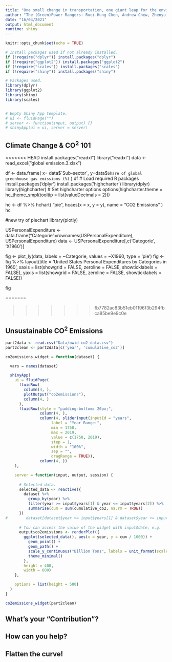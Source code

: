 ```yaml
---
title: "One small change in transportation, one giant leap for the environment"
author: "The (Green)Power Rangers: Ruei-Hung Chen, Andrew Chew, Zhenyu Xuan, Elif Yurek"
date: "16/04/2021"
output: html_document
runtime: shiny
---
```


```r
knitr::opts_chunk$set(echo = TRUE)

# Install packages used if not already installed.
if (!require("dplyr")) install.packages("dplyr")
if (!require("ggplot2")) install.packages("ggplot2")
if (!require("scales")) install.packages("scales")
if (!require("shiny")) install.packages("shiny")

# Packages used.
library(dplyr)
library(ggplot2)
library(shiny)
library(scales)


# Empty Shiny App template. 
# ui <- fluidPage("")
# server <- function(input, output) {}
# shinyApp(ui = ui, server = server)
```

<!-- Part 1 -->
## Climate Change & CO^2^ 101
<<<<<<< HEAD
install.packages("readxl")
library("readxl")
data <- read_excel("global emission.3.xlsx")

df <- data.frame(
  x= data$`Sub-sector`,
  y=data$`Share of global greenhouse gas emissions (%)`
)
df
# Load required R packages
install.packages('dplyr')
install.packages('highcharter')
library(dplyr)
library(highcharter) 
# Set highcharter options
options(highcharter.theme = hc_theme_smpl(tooltip = list(valueDecimals = 2)))

hc <- df %>%
  hchart(
    "pie", hcaes(x = x, y = y),
    name = "CO2 Emissions"
  )
hc

#new try of piechart 
library(plotly)

USPersonalExpenditure <- data.frame("Categorie"=rownames(USPersonalExpenditure), USPersonalExpenditure)
data <- USPersonalExpenditure[,c('Categorie', 'X1960')]

fig <- plot_ly(data, labels = ~Categorie, values = ~X1960, type = 'pie')
fig <- fig %>% layout(title = 'United States Personal Expenditures by Categories in 1960',
         xaxis = list(showgrid = FALSE, zeroline = FALSE, showticklabels = FALSE),
         yaxis = list(showgrid = FALSE, zeroline = FALSE, showticklabels = FALSE))

fig


=======
<!-- data <- read_excel("global emission.2.xlsx") -->

<!-- df <- data.frame( -->
<!--   x= data$`Sub-sector`, -->
<!--   y=data$`Share of global greenhouse gas emissions (%)` -->
<!-- ) -->
<!-- df -->
<!-- # Load required R packages -->
<!-- install.packages('dplyr') -->
<!-- install.packages('highcharter') -->
<!-- library(dplyr) -->
<!-- library(highcharter)  -->
<!-- # Set highcharter options -->
<!-- options(highcharter.theme = hc_theme_smpl(tooltip = list(valueDecimals = 2))) -->

<!-- hc <- df %>% -->
<!--   hchart( -->
<!--     "pie", hcaes(x = x, y = y), -->
<!--     name = "CO2 Emissions" -->
<!--   ) -->
<!-- hc -->
>>>>>>> fb7782ac83b51eb01196f3b294fbca85be9e9c0e

<!-- Part 2 -->
## Unsustainable CO^2^ Emissions
```r
part2data <- read.csv("Data/owid-co2-data.csv")
part2clean <- part2data[c('year', 'cumulative_co2')]

co2emissions_widget = function(dataset) {

  vars = names(dataset)

  shinyApp(
    ui = fluidPage(
      fluidRow(
        column(4, ),
        plotOutput("co2emissions"),
        column(4, )
      ),
      fluidRow(style = "padding-bottom: 20px;",
               column(4, ),
               column(4, sliderInput(inputId = "years",
                    label = "Year Range:",
                    min = 1750,
                    max = 2019,
                    value = c(1750, 2019),
                    step = 1,
                    width = "100%",
                    sep = "",
                    dragRange = TRUE)),
               column(4, ))
    ),

    server = function(input, output, session) {
      
      # Selected data.
      selected_data <- reactive({
        dataset %>%
          group_by(year) %>%
          filter(year >= input$years[1] & year <= input$years[2]) %>%
          summarise(cum = sum(cumulative_co2, na.rm = TRUE))
      })
#        dataset[dataset$year >= input$years[1] & dataset$year <= input$years[2],] %>% group_by(year)})
      
      # You can access the value of the widget with input$date, e.g.
      output$co2emissions <- renderPlot({
        ggplot(selected_data(), aes(x = year, y = cum / 1000)) +
          geom_point() +
          geom_path() +
          scale_y_continuous("Billion Tons", labels = unit_format(scale = 1e-3)) +
          theme_minimal()
        },
        height = 400,
        width = 600)
    },

    options = list(height = 500)
  )
}

co2emissions_widget(part2clean)
```




<!-- Part 3 -->
## What's your "Contribution"?

<!-- Part 4 -->
## How can you help?

<!-- Conclusion -->
## Flatten the curve!
